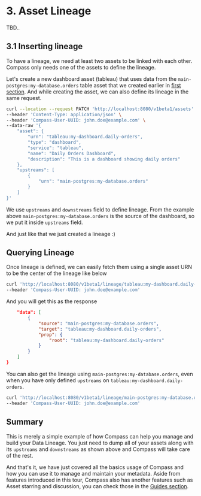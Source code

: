 # 3. Asset Lineage

TBD..

## 3.1 Inserting lineage
To have a lineage, we need at least two assets to be linked with each other.
Compass only needs one of the assets to define the lineage.

Let's create a new dashboard asset (tableau) that uses data from the `main-postgres:my-database.orders` table asset that we created earlier in [first section](./1-my-first-asset.md#13-sending-your-first-asset-to-compass).
And while creating the asset, we can also define its lineage in the same request.

```bash
curl --location --request PATCH 'http://localhost:8080/v1beta1/assets' \
--header 'Content-Type: application/json' \
--header 'Compass-User-UUID: john.doe@example.com' \
--data-raw '{
    "asset": {
        "urn": "tableau:my-dashboard.daily-orders",
        "type": "dashboard",
        "service": "tableau",
        "name": "Daily Orders Dashboard",
        "description": "This is a dashboard showing daily orders"
    },
    "upstreams": [
        {
            "urn": "main-postgres:my-database.orders"
        }
    ]
}'
```

We use `upstreams` and `downstreams` field to define lineage.
From the example above `main-postgres:my-database.orders` is the source of the dashboard, so we put it inside `upstreams` field.

And just like that we just created a lineage :)

## Querying Lineage

Once lineage is defined, we can easily fetch them using a single asset URN to be the center of the lineage like below

```bash
curl 'http://localhost:8080/v1beta1/lineage/tableau:my-dashboard.daily-orders' \
--header 'Compass-User-UUID: john.doe@example.com'
```

And you will get this as the response

```json
    "data": [
        {
            "source": "main-postgres:my-database.orders",
            "target": "tableau:my-dashboard.daily-orders",
            "prop": {
                "root": "tableau:my-dashboard.daily-orders"
            }
        }
    ]
}
```

You can also get the lineage using `main-postgres:my-database.orders`, even when you have only defined `upstreams` on `tableau:my-dashboard.daily-orders`.

```bash
curl 'http://localhost:8080/v1beta1/lineage/main-postgres:my-database.orders' \
--header 'Compass-User-UUID: john.doe@example.com'
```

## Summary

This is merely a simple example of how Compass can help you manage and build your Data Lineage.
You just need to dump all of your assets along with its `upstreams` and `downstreams` as shown above and Compass will take care of the rest.

And that's it, we have just covered all the basics usage of Compass and how you can use it to manage and maintain your metadata.
Aside from features introduced in this tour, Compass also has another features such as Asset starring and discussion, you can check those in the [Guides section](../guides/starring).
